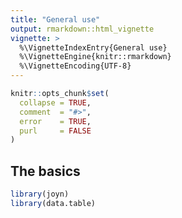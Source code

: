 ```yaml
---
title: "General use"
output: rmarkdown::html_vignette
vignette: >
  %\VignetteIndexEntry{General use}
  %\VignetteEngine{knitr::rmarkdown}
  %\VignetteEncoding{UTF-8}
---
```


```r
knitr::opts_chunk$set(
  collapse = TRUE,
  comment  = "#>", 
  error    = TRUE, 
  purl     = FALSE
)
```


## The basics

```r
library(joyn)
library(data.table)
```
